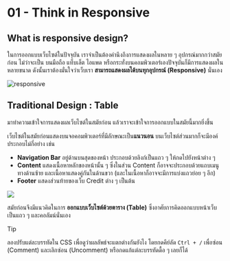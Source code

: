# 01 - Think in Responsive

## What is responsive design?

ในการออกแบบเว็บไซต์ในปัจจุบัน เราจำเป็นต้องคำนึงถึงการแสดงผลในหลาย ๆ อุปกรณ์มากกว่าสมัยก่อน ไม่ว่าจะเป็น
บนมือถือ แท็บเล็ต ไอแพด หรือกระทั่งบนคอมพิวเตอร์เองปัจจุบันก็มีการแสดงผลในหลายขนาด ดังนั้นเราต้องมั่นใจว่าเว็บเรา
**สามารถแสดงผลได้บนทุกอุปกรณ์ (Responsive)** นั่นเอง

![responsive](https://admin.12grids.com/uploads/blogs/original_cover_images/future-of-responsive-web-design-12grids.jpg)

## Traditional Design : Table

มาทำความเข้าใจการแสดงผลเว็บไซต์ในสมัยก่อน แล้วเราจะเข้าใจการออกแบบในสมัยนี้มากยิ่งขึ้น

เว็บไซต์ในสมัยก่อนแสดงบนจอคอมพิวเตอร์ที่มีลักษณะเป็น**แนวนอน** บนเว็บไซต์ส่วนมากก็จะมีองค์ประกอบไม่กี่อย่าง เช่น

- **Navigation Bar** อยู่ด้านบนสุดของหน้า ประกอบด้วยลิงก์เป็นแถว ๆ ให้กดไปยังหน้าต่าง ๆ
- **Content** แสดงเนื้อหาหลักของหน้านั้น ๆ ซึ่งในส่วน Content ก็อาจจะประกอบด้วยแถบเมนูทางด้านซ้าย และเนื้อหาแสดงคู่กันในด้านขวา (และในเนื้อหาก็อาจจะมีการแบ่งแถวย่อย ๆ อีก)
- **Footer** แสดงส่วนท้ายของเว็บ Credit ต่าง ๆ เป็นต้น

![](https://media.cheggcdn.com/media/e1a/e1a2eece-111c-4687-a72c-0d94eca93250/phpK9X5bo)

สมัยก่อนจึงมีแนวคิดในการ **ออกแบบเว็บไซต์ด้วยตาราง (Table)** ซึ่งอาศัยการคิดออกแบบหน้าเว็บเป็นแถว ๆ และคอลัมน์นั่นเอง

> [!TIP]
>
> ลองปรับแต่ละบรรทัดใน CSS เพื่อดูว่าผลลัพธ์จะแตกต่างกันยังไง โดยกดคีย์ลัด `Ctrl + /` เพื่อซ่อน (Comment) และเลิกซ่อน (Uncomment)
> หรือกดแก้แต่ละบรรทัดดื้อ ๆ เลยก็ได้

<RenderSourceEditor id="01-table" />

